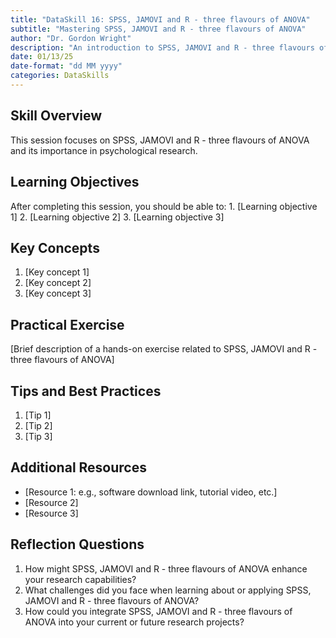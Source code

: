 ```yaml
---
title: "DataSkill 16: SPSS, JAMOVI and R - three flavours of ANOVA"
subtitle: "Mastering SPSS, JAMOVI and R - three flavours of ANOVA"
author: "Dr. Gordon Wright"
description: "An introduction to SPSS, JAMOVI and R - three flavours of ANOVA and its application in psychological research"
date: 01/13/25
date-format: "dd MM yyyy"
categories: DataSkills
---
```

## Skill Overview
This session focuses on SPSS, JAMOVI and R - three flavours of ANOVA and its importance in psychological research.

## Learning Objectives
After completing this session, you should be able to:
1. [Learning objective 1]
2. [Learning objective 2]
3. [Learning objective 3]

## Key Concepts
1. [Key concept 1]
2. [Key concept 2]
3. [Key concept 3]

## Practical Exercise
[Brief description of a hands-on exercise related to SPSS, JAMOVI and R - three flavours of ANOVA]

## Tips and Best Practices
1. [Tip 1]
2. [Tip 2]
3. [Tip 3]

## Additional Resources
- [Resource 1: e.g., software download link, tutorial video, etc.]
- [Resource 2]
- [Resource 3]

## Reflection Questions
1. How might SPSS, JAMOVI and R - three flavours of ANOVA enhance your research capabilities?
2. What challenges did you face when learning about or applying SPSS, JAMOVI and R - three flavours of ANOVA?
3. How could you integrate SPSS, JAMOVI and R - three flavours of ANOVA into your current or future research projects?
